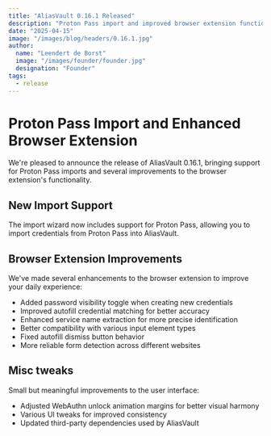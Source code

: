 ```yaml
---
title: "AliasVault 0.16.1 Released"
description: "Proton Pass import and improved browser extension functionality"
date: "2025-04-15"
image: "/images/blog/headers/0.16.1.jpg"
author:
  name: "Leendert de Borst"
  image: "/images/founder/founder.jpg"
  designation: "Founder"
tags:
  - release
---
```


# Proton Pass Import and Enhanced Browser Extension

We're pleased to announce the release of AliasVault 0.16.1, bringing support for Proton Pass imports and several improvements to the browser extension's functionality.

<ClickableImage
  src="/images/blog/releases/0.16.1.png"
  alt="AliasVault 0.16.1 Release"
  caption="Proton Pass Import Support Added"
/>

## New Import Support

The import wizard now includes support for Proton Pass, allowing you to import credentials from Proton Pass into AliasVault.

## Browser Extension Improvements

We've made several enhancements to the browser extension to improve your daily experience:

- Added password visibility toggle when creating new credentials
- Improved autofill credential matching for better accuracy
- Enhanced service name extraction for more precise identification
- Better compatibility with various input element types
- Fixed autofill dismiss button behavior
- More reliable form detection across different websites

## Misc tweaks

Small but meaningful improvements to the user interface:

- Adjusted WebAuthn unlock animation margins for better visual harmony
- Various UI tweaks for improved consistency
- Updated third-party dependencies used by AliasVault

<GitHubRelease version="0.16.1" />